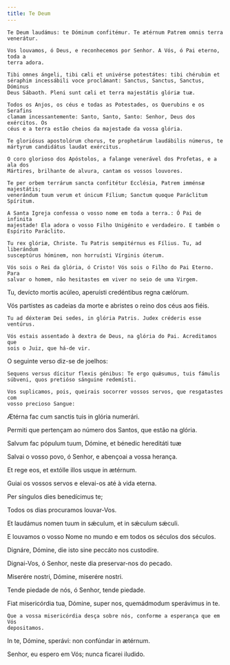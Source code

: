 ```yaml
---
title: Te Deum
---
```


<div class="side-by-side not-content">

    Te Deum laudámus: te Dóminum confitémur. Te ætérnum Patrem omnis terra
    venerátur.

    Vos louvamos, ó Deus, e reconhecemos por Senhor. A Vós, ó Pai eterno, toda a
    terra adora.

    Tibi omnes ángeli, tibi cæli et univérse potestátes: tibi chérubim et
    séraphim incessábili voce proclámant: Sanctus, Sanctus, Sanctus, Dóminus
    Deus Sábaoth. Pleni sunt cæli et terra majestátis glóriæ tuæ.

    Todos os Anjos, os céus e todas as Potestades, os Querubins e os Serafins
    clamam incessantemente: Santo, Santo, Santo: Senhor, Deus dos exércitos. Os
    céus e a terra estão cheios da majestade da vossa glória.

    Te gloriósus apostolórum chorus, te prophetárum laudábilis númerus, te
    mártyrum candidátus laudat exércitus.

    O coro glorioso dos Apóstolos, a falange venerável dos Profetas, e a ala dos
    Mártires, brilhante de alvura, cantam os vossos louvores.

    Te per orbem terrárum sancta confitétur Ecclésia, Patrem imménsæ majestátis;
    venerándum tuum verum et únicum Fílium; Sanctum quoque Paráclitum Spíritum.

    A Santa Igreja confessa o vosso nome em toda a terra.: Ó Pai de infinita
    majestade! Ela adora o vosso Filho Unigénito e verdadeiro. E também o
    Espírito Paráclito.

    Tu rex glóriæ, Christe. Tu Patris sempitérnus es Fílius. Tu, ad liberándum
    susceptúrus hóminem, non horruísti Vírginis úterum.

    Vós sois o Rei da glória, ó Cristo! Vós sois o Filho do Pai Eterno. Para
    salvar o homem, não hesitastes em viver no seio de uma Virgem.
  </span>

Tu, devícto mortis acúleo, aperuísti credéntibus regna cælórum.

  <span>
    Vós partistes as cadeias da morte e abristes o reino dos céus aos fiéis.

    Tu ad déxteram Dei sedes, in glória Patris. Judex créderis esse ventúrus.

    Vós estais assentado à dextra de Deus, na glória do Pai. Acreditamos que
    sois o Juiz, que há-de vir.

</div>

<aside>O seguinte verso diz-se de joelhos:</aside>

<div class="side-by-side not-content">

    Sequens versus dícitur flexis génibus: Te ergo quǽsumus, tuis fámulis
    súbveni, quos pretióso sánguine redemísti.

    Vos suplicamos, pois, queirais socorrer vossos servos, que resgatastes com
    vosso precioso Sangue:
  </span>

Ætérna fac cum sanctis tuis in glória numerári.

Permiti que pertençam ao número dos Santos, que estão na glória.

Salvum fac pópulum tuum, Dómine, et bénedic hereditáti tuæ

Salvai o vosso povo, ó Senhor, e abençoai a vossa herança.

Et rege eos, et extólle illos usque in ætérnum.

Guiai os vossos servos e elevai-os até à vida eterna.

Per síngulos dies benedícimus te;

Todos os dias procuramos louvar-Vos.

Et laudámus nomen tuum in sǽculum, et in sǽculum sǽculi.

  <span>
    E louvamos o vosso Nome no mundo e em todos os séculos dos séculos.
  </span>

Dignáre, Dómine, die isto sine peccáto nos custodíre.

Dignai-Vos, ó Senhor, neste dia preservar-nos do pecado.

Miserére nostri, Dómine, miserére nostri.

Tende piedade de nós, ó Senhor, tende piedade.

  <span>
    Fiat misericórdia tua, Dómine, super nos, quemádmodum sperávimus in te.

    Que a vossa misericórdia desça sobre nós, conforme a esperança que em Vós
    depositamos.
  </span>

In te, Dómine, sperávi: non confúndar in ætérnum.

Senhor, eu espero em Vós; nunca ficarei iludido.

</div>
